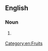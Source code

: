 ==English==
{{wikipedia}}

===Noun===
{{en-noun}}

# {{lb|en|British spelling}} {{alternative form of|chili pepper|lang=en}}

[[Category:en:Fruits]]